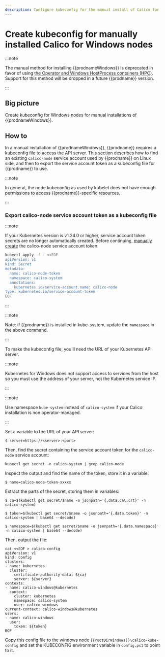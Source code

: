 ```yaml
---
description: Configure kubeconfig for the manual install of Calico for Windows.
---
```


# Create kubeconfig for manually installed Calico for Windows nodes

:::note

The manual method for installing {{prodnameWindows}} is deprecated in favor of using [the Operator and Windows HostProcess containers (HPC)](../operator.mdx#install-{{prodnamedashWindows}}-using-the-operator). Support for this method will be dropped in a future {{prodname}} version.

:::

## Big picture

Create kubeconfig for Windows nodes for manual installations of {{prodnameWindows}}.

## How to

In a manual installation of {{prodnameWindows}}, {{prodname}} requires a kubeconfig file to access the API server. This section describes how to find an existing `calico-node` service account used by {{prodname}} on Linux side, and then to export the service account token as a kubeconfig file for {{prodname}} to use.

:::note

In general, the node kubeconfig as used by kubelet does not have enough permissions to access {{prodname}}-specific resources.

:::

### Export calico-node service account token as a kubeconfig file

:::note

If your Kubernetes version is v1.24.0 or higher, service account token secrets are no longer automatically created. Before continuing, [manually create](https://kubernetes.io/docs/tasks/configure-pod-container/configure-service-account/#manually-create-a-service-account-api-token) the calico-node service account token:

```bash
kubectl apply -f - <<EOF
apiVersion: v1
kind: Secret
metadata:
  name: calico-node-token
  namespace: calico-system
  annotations:
    kubernetes.io/service-account.name: calico-node
type: kubernetes.io/service-account-token
EOF
```

:::

:::note

Note: if {{prodname}} is installed in kube-system, update the `namespace` in the above command.

:::

To make the kubeconfig file, you'll need the URL of your Kubernetes API server.

:::note

Kubernetes for Windows does not support access to services from the host so you must use the address of your server, not the Kubernetes service IP.

:::

:::note

Use namespace `kube-system` instead of `calico-system` if your Calico installation is non operator-managed.

:::

Set a variable to the URL of your API server:

```
$ server=https://<server>:<port>
```

Then, find the secret containing the service account token for the `calico-node` service account:

```
kubectl get secret -n calico-system | grep calico-node
```

Inspect the output and find the name of the token, store it in a variable:

```
$ name=calico-node-token-xxxxx
```

Extract the parts of the secret, storing them in variables:

```
$ ca=$(kubectl get secret/$name -o jsonpath='{.data.ca\.crt}' -n calico-system)

$ token=$(kubectl get secret/$name -o jsonpath='{.data.token}' -n calico-system | base64 --decode)

$ namespace=$(kubectl get secret/$name -o jsonpath='{.data.namespace}' -n calico-system | base64 --decode)
```

Then, output the file:

```
cat <<EOF > calico-config
apiVersion: v1
kind: Config
clusters:
- name: kubernetes
  cluster:
    certificate-authority-data: ${ca}
    server: ${server}
contexts:
- name: calico-windows@kubernetes
  context:
    cluster: kubernetes
    namespace: calico-system
    user: calico-windows
current-context: calico-windows@kubernetes
users:
- name: calico-windows
  user:
    token: ${token}
EOF
```

Copy this config file to the windows node `{{rootDirWindows}}\calico-kube-config` and set the KUBECONFIG environment variable in `config.ps1` to point to it.
